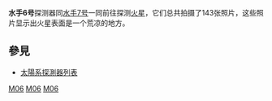{{Infobox_Spacecraft
| Name = Mariner 6
| Image = <!-- 檔案不存在 [[Image:Mariner_67.gif|200px]] -->
| Organization = [[NASA|NASA]]
| Major_Contractors = 
| Mission_Type = 飞越
| Flyby_Of = [[火星|火星]]
| Orbital_Insertion_Date = 
| Launch =  1969年2月24日01:29:02 [[世界协调时|UTC]]
| Launch_Vehicle = [[阿特拉斯火箭|阿特拉斯火箭]]  
| Decay = 
| Mission_Duration = 
| NSSDC_ID = 1969-014A
| Webpage = 
| Mass = 411.8 千克
| Power = 449 瓦
| Orbital_elements = 
| Semimajor_Axis = 
| Eccentricity = 
| Inclination = 
| Orbital_Period = 
| Apoapsis = 
| Periapsis = 
}}
'''水手6号'''探测器同[[水手7号|水手7号]]一同前往探测[[火星|火星]]，它们总共拍摄了143张照片，这些照片显示出火星表面是一个荒凉的地方。

==參見==
*[[太陽系探測器列表|太陽系探測器列表]]

{{火星水手號計劃|before=水手5号|after=水手7号}}

{{火星任務}}

[[Category:空間探測器|M06]]
[[Category:水手號計劃|M06]]
[[Category:火星探測器|M06]]